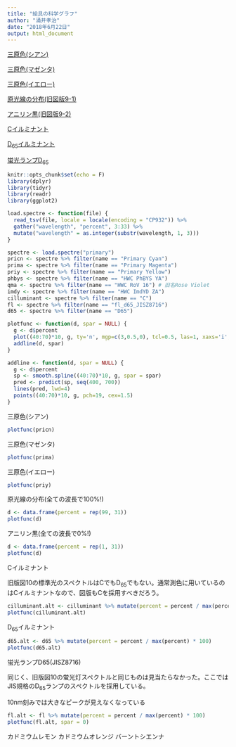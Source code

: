 ```yaml
---
title: "絵具の科学グラフ"
author: "涌井孝治"
date: "2018年6月22日"
output: html_document
---
```


[三原色(シアン)](#三原色(シアン))

[三原色(マゼンタ)](#三原色(マゼンタ))

[三原色(イエロー)](#三原色(イエロー))

[原光線の分布(旧図版9-1)](#原光線の分布)

[アニリン黒(旧図版9-2)](#アニリン黒)

[Cイルミナント](#Cイルミナント)

[D~65~イルミナント](#D65イルミナント)

[蛍光ランプD~65~](#蛍光ランプD65)

```r
knitr::opts_chunk$set(echo = F)
library(dplyr)
library(tidyr)
library(readr)
library(ggplot2)
```

```r
load.spectre <- function(file) {
  read_tsv(file, locale = locale(encoding = "CP932")) %>%
  gather("wavelength", "percent", 3:33) %>%
  mutate("wavelength" = as.integer(substr(wavelength, 1, 3)))
}
```

```r
spectre <- load.spectre("primary")
pricn <- spectre %>% filter(name == "Primary Cyan")
prima <- spectre %>% filter(name == "Primary Magenta")
priy <- spectre %>% filter(name == "Primary Yellow")
phbys <- spectre %>% filter(name == "HWC PhBYS YA")
qma <- spectre %>% filter(name == "HWC RoV 16") # 旧名Rose Violet
imdy <- spectre %>% filter(name == "HWC ImdYD ZA")
cilluminant <- spectre %>% filter(name == "C")
fl <- spectre %>% filter(name == "fl_d65_JISZ8716")
d65 <- spectre %>% filter(name == "D65")
```

```r
plotfunc <- function(d, spar = NULL) {
  g <- d$percent
  plot((40:70)*10, g, ty='n', mgp=c(3,0.5,0), tcl=0.5, las=1, xaxs='i', yaxs='i', font.axis=2, lab=c(3,3,3), xlab='', ylab='', xlim=c(400,700), ylim=c(0,100))
  addline(d, spar)
}
```
```r
addline <- function(d, spar = NULL) {
  g <- d$percent
  sp <- smooth.spline((40:70)*10, g, spar = spar)
  pred <- predict(sp, seq(400, 700))
  lines(pred, lwd=4)
  points((40:70)*10, g, pch=19, cex=1.5)
}
```

<a name="三原色(シアン)"></a>
三原色(シアン)

```r
plotfunc(pricn)
```

<a name="三原色(マゼンタ)"></a>
三原色(マゼンタ)

```r
plotfunc(prima)
```

<a name="三原色(イエロー)"></a>
三原色(イエロー)

```r
plotfunc(priy)
```

<a name="原光線の分布"></a>
原光線の分布(全ての波長で100%!)

```r
d <- data.frame(percent = rep(99, 31))
plotfunc(d)
```

<a name="アニリン黒"></a>
アニリン黒(全ての波長で0%!)

```r
d <- data.frame(percent = rep(1, 31))
plotfunc(d)
```

<a name="Cイルミナント"></a>
Cイルミナント

旧版図10の標準光のスペクトルはCでもD~65~でもない。通常測色に用いているのはCイルミナントなので、図版もCを採用すべきだろう。

```r
cilluminant.alt <- cilluminant %>% mutate(percent = percent / max(percent) * 100)
plotfunc(cilluminant.alt)
```

<a name="D65イルミナント"></a>
D~65~イルミナント

```r
d65.alt <- d65 %>% mutate(percent = percent / max(percent) * 100)
plotfunc(d65.alt)
```

<a name="蛍光ランプD65"></a>
蛍光ランプD65(JISZ8716)

同じく、旧版図10の蛍光灯スペクトルと同じものは見当たらなかった。ここではJIS規格のD~65~ランプのスペクトルを採用している。

10nm刻みでは大きなピークが見えなくなっている

```r
fl.alt <- fl %>% mutate(percent = percent / max(percent) * 100)
plotfunc(fl.alt, spar = 0)
```

カドミウムレモン
カドミウムオレンジ
バーントシエンナ
